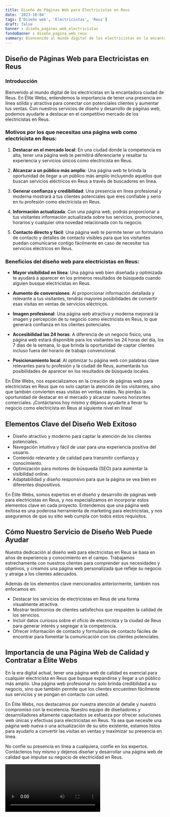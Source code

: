 ```yaml
---
title: Diseño de Páginas Web para Electricistas en Reus
date: '2023-10-04'
tags: ['Diseño web', 'Electricistas', 'Reus']
draft: false
banner : diseño_paginas_web_electricistas
fondoBanner : diseño_pagina_web_reus
summary: Bienvenido al mundo digital de los electricistas en la encantadora ciudad de Reus. En Élite Webs, entendemos la importancia de tener una presencia en línea sólida y atractiva para conectar con potenciales clientes y aumentar tus ventas. Con nuestros servicios de diseño y desarrollo de páginas web, podemos ayudarte a destacar en el competitivo mercado de los electricistas en Reus.
---
```


## Diseño de Páginas Web para Electricistas en Reus

### Introducción

Bienvenido al mundo digital de los electricistas en la encantadora ciudad de Reus. En Élite Webs, entendemos la importancia de tener una presencia en línea sólida y atractiva para conectar con potenciales clientes y aumentar tus ventas. Con nuestros servicios de diseño y desarrollo de páginas web, podemos ayudarte a destacar en el competitivo mercado de los electricistas en Reus.

### Motivos por los que necesitas una página web como electricista en Reus:

1. **Destacar en el mercado local**: En una ciudad donde la competencia es alta, tener una página web te permitirá diferenciarte y resaltar tu experiencia y servicios únicos como electricista en Reus.

2. **Alcanzar a un público más amplio**: Una página web te brinda la oportunidad de llegar a un público más amplio incluyendo aquellos que buscan servicios eléctricos en Reus a través de buscadores en línea.

3. **Generar confianza y credibilidad**: Una presencia en línea profesional y moderna mostrará a tus clientes potenciales que eres confiable y serio en tu profesión como electricista en Reus.

4. **Información actualizada**: Con una página web, podrás proporcionar a tus visitantes información actualizada sobre tus servicios, promociones, horarios y cualquier otra novedad relacionada con tu negocio.

5. **Contacto directo y fácil**: Una página web te permite tener un formulario de contacto y detalles de contacto visibles para que los visitantes puedan comunicarse contigo fácilmente en caso de necesitar tus servicios eléctricos en Reus.

### Beneficios del diseño web para electricistas en Reus:

- **Mayor visibilidad en línea**: Una página web bien diseñada y optimizada te ayudará a aparecer en los primeros resultados de búsqueda cuando alguien busque electricistas en Reus.

- **Aumento de conversiones**: Al proporcionar información detallada y relevante a tus visitantes, tendrás mayores posibilidades de convertir esas visitas en ventas de servicios eléctricos.

- **Imagen profesional**: Una página web atractiva y moderna mejorará la imagen y percepción de tu negocio como electricista en Reus, lo que generará confianza en los clientes potenciales.

- **Accesibilidad las 24 horas**: A diferencia de un negocio físico, una página web estará disponible para los visitantes las 24 horas del día, los 7 días de la semana, lo que brinda la oportunidad de captar clientes incluso fuera del horario de trabajo convencional.

- **Posicionamiento local**: Al optimizar tu página web con palabras clave relevantes para tu profesión y la ciudad de Reus, aumentarás tus posibilidades de aparecer en los resultados de búsqueda locales.

En Élite Webs, nos especializamos en la creación de páginas web para electricistas en Reus que no solo captan la atención de los visitantes, sino que también convierten esas visitas en ventas reales. No pierdas la oportunidad de destacar en el mercado y alcanzar nuevos horizontes comerciales. ¡Contáctanos hoy mismo y déjanos ayudarte a llevar tu negocio como electricista en Reus al siguiente nivel en línea!

<GifSeo />

<Cta />

## Elementos Clave del Diseño Web Exitoso

- Diseño atractivo y moderno para captar la atención de los clientes potenciales.
- Navegación intuitiva y fácil de usar para una experiencia positiva del usuario.
- Contenido relevante y de calidad para transmitir confianza y conocimiento.
- Optimización para motores de búsqueda (SEO) para aumentar la visibilidad online.
- Adaptabilidad y diseño responsivo para que la página se vea bien en diferentes dispositivos.

En Élite Webs, somos expertos en el diseño y desarrollo de páginas web para electricistas en Reus, y nos especializamos en incorporar estos elementos clave en cada proyecto. Entendemos que una página web exitosa es una poderosa herramienta de marketing para electricistas, y nos aseguramos de que su sitio web cumpla con todos estos requisitos.

## Cómo Nuestro Servicio de Diseño Web Puede Ayudar

Nuestra dedicación al diseño web para electricistas en Reus se basa en años de experiencia y conocimiento en el campo. Trabajamos estrechamente con nuestros clientes para comprender sus necesidades y objetivos, y creamos una página web personalizada que refleje su negocio y atraiga a los clientes adecuados.

Además de los elementos clave mencionados anteriormente, también nos enfocamos en:

- Destacar los servicios de electricistas en Reus de una forma visualmente atractiva.
- Mostrar testimonios de clientes satisfechos que respalden la calidad de los servicios.
- Incluir datos curiosos sobre el oficio de electricista y la ciudad de Reus para generar interés y segregar a la competencia.
- Ofrecer información de contacto y formularios de contacto fáciles de encontrar para fomentar la comunicación con los clientes potenciales.

## Importancia de una Página Web de Calidad y Contratar a Élite Webs

En la era digital actual, tener una página web de calidad es esencial para cualquier electricista en Reus que busque expandirse y llegar a un público más amplio. Una página web profesional no solo brinda credibilidad a su negocio, sino que también permite que los clientes encuentren fácilmente sus servicios y se pongan en contacto con usted.

En Élite Webs, nos destacamos por nuestra atención al detalle y nuestro compromiso con la excelencia. Nuestro equipo de diseñadores y desarrolladores altamente capacitados se esfuerza por ofrecer soluciones web únicas y efectivas para electricistas en Reus. Ya sea que necesite una página web nueva o una actualización de su sitio existente, estamos listos para ayudarlo a convertir las visitas en ventas y maximizar su presencia en línea.

No confíe su presencia en línea a cualquiera, confíe en los expertos. Contáctenos hoy mismo y déjenos diseñar y desarrollar una página web de calidad que impulse su negocio de electricidad en Reus.

<Video />

<CtaBot job='Electricistas' city='Reus'/>

<Gmaps query='Reus+españa+maps' />